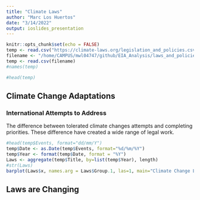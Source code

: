 ```yaml
---
title: "Climate Laws"
author: "Marc Los Huertos"
date: "3/14/2022"
output: ioslides_presentation
---
```


```r
knitr::opts_chunk$set(echo = FALSE)
temp <- read.csv("https://climate-laws.org/legislation_and_policies.csv")
filename <- "/home/CAMPUS/mwl04747/github/EIA_Analysis/laws_and_policies_15032022_clean.csv"
temp <- read.csv(filename)
#names(temp)

#head(temp)
```
## Climate Change Adaptations

### International Attempts to Address 

The difference between tolerated climate changes attempts and completing priorities. These difference have created a wide range of legal work. 

```r
#head(temp$Events, format="dd/mm/Y")
temp$Date <- as.Date(temp$Events, format="%d/%m/%Y")
temp$Year <- format(temp$Date, format = "%Y")
Laws <- aggregate(temp$Title, by=list(temp$Year), length)
#str(Laws)
barplot(Laws$x, names.arg = Laws$Group.1, las=1, main="Climate Change Laws", ylim=c(0,210), col="blue")
```


## Laws are Changing

